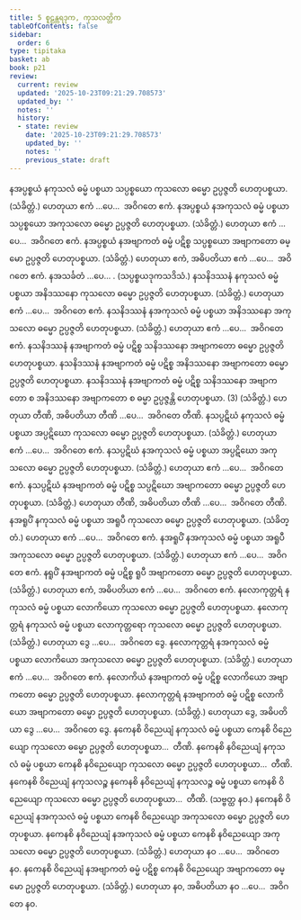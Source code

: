 ```yaml
---
title: 5 စူဠန္တရဒုက, ကုသလတ္တိက
tableOfContents: false
sidebar:
  order: 6
type: tipitaka
basket: ab
book: p21
review:
  current: review
  updated: '2025-10-23T09:21:29.708573'
  updated_by: ''
  notes: ''
  history:
  - state: review
    date: '2025-10-23T09:21:29.708573'
    updated_by: ''
    notes: ''
    previous_state: draft
---
```



<ReviewStatus review={frontmatter.review} showDetails={true} />

<HypothesisAnnotation frontmatter={frontmatter} />

<DynamicBreadcrumb />

<Division number="10" book="p21" e="ch" v="40" p="351">

<Paragraph number="23" book="p21">
နအပ္ပစ္စယံ နကုသလံ ဓမ္မံ ပစ္စယာ သပ္ပစ္စယော ကုသလော ဓမ္မော ဥပ္ပဇ္ဇတိ ဟေတုပစ္စယာ. (သံခိတ္တံ.) ဟေတုယာ ဧကံ …ပေ…  အဝိဂတေ ဧကံ.
</Paragraph>

<Paragraph number="24" book="p21">
နအပ္ပစ္စယံ နအကုသလံ ဓမ္မံ ပစ္စယာ သပ္ပစ္စယော အကုသလော ဓမ္မော ဥပ္ပဇ္ဇတိ ဟေတုပစ္စယာ. (သံခိတ္တံ.) ဟေတုယာ ဧကံ …ပေ…  အဝိဂတေ ဧကံ.
</Paragraph>

<Paragraph number="25" book="p21">
နအပ္ပစ္စယံ နအဗျာကတံ ဓမ္မံ ပဋိစ္စ သပ္ပစ္စယော အဗျာကတော ဓမ္မော ဥပ္ပဇ္ဇတိ ဟေတုပစ္စယာ. (သံခိတ္တံ.) ဟေတုယာ ဧကံ, အဓိပတိယာ ဧကံ …ပေ…  အဝိဂတေ ဧကံ.
</Paragraph>

</Division>
<Division number="11" book="p21" e="ch" v="40" p="351">

<Paragraph number="26" book="p21">
နအသင်္ခတံ …ပေ… . (သပ္ပစ္စယဒုကသဒိသံ.)
</Paragraph>

</Division>
<Division number="12" book="p21" e="ch" v="40" p="351">

<Paragraph number="27" book="p21">
နသနိဒဿနံ နကုသလံ ဓမ္မံ ပစ္စယာ အနိဒဿနော ကုသလော ဓမ္မော ဥပ္ပဇ္ဇတိ ဟေတုပစ္စယာ. (သံခိတ္တံ.) ဟေတုယာ ဧကံ …ပေ…  အဝိဂတေ ဧကံ.
</Paragraph>

<Paragraph number="28" book="p21">
နသနိဒဿနံ နအကုသလံ ဓမ္မံ ပစ္စယာ အနိဒဿနော အကုသလော ဓမ္မော ဥပ္ပဇ္ဇတိ ဟေတုပစ္စယာ. (သံခိတ္တံ.) ဟေတုယာ ဧကံ …ပေ…  အဝိဂတေ ဧကံ.
</Paragraph>

<Paragraph number="29" book="p21">
နသနိဒဿနံ နအဗျာကတံ ဓမ္မံ ပဋိစ္စ သနိဒဿနော အဗျာကတော ဓမ္မော ဥပ္ပဇ္ဇတိ ဟေတုပစ္စယာ. နသနိဒဿနံ နအဗျာကတံ ဓမ္မံ ပဋိစ္စ အနိဒဿနော အဗျာကတော ဓမ္မော ဥပ္ပဇ္ဇတိ ဟေတုပစ္စယာ. နသနိဒဿနံ နအဗျာကတံ ဓမ္မံ ပဋိစ္စ သနိဒဿနော အဗျာကတော စ အနိဒဿနော အဗျာကတော စ ဓမ္မာ ဥပ္ပဇ္ဇန္တိ ဟေတုပစ္စယာ. (3) (သံခိတ္တံ.) ဟေတုယာ တီဏိ, အဓိပတိယာ တီဏိ …ပေ…  အဝိဂတေ တီဏိ.
</Paragraph>

</Division>
<Division number="13" book="p21" e="ch" v="40" p="352">

<Paragraph number="30" book="p21">
နသပ္ပဋိဃံ နကုသလံ ဓမ္မံ ပစ္စယာ အပ္ပဋိဃော ကုသလော ဓမ္မော ဥပ္ပဇ္ဇတိ ဟေတုပစ္စယာ. (သံခိတ္တံ.) ဟေတုယာ ဧကံ …ပေ…  အဝိဂတေ ဧကံ.
</Paragraph>

<Paragraph number="31" book="p21">
နသပ္ပဋိဃံ နအကုသလံ ဓမ္မံ ပစ္စယာ အပ္ပဋိဃော အကုသလော ဓမ္မော ဥပ္ပဇ္ဇတိ ဟေတုပစ္စယာ. (သံခိတ္တံ.) ဟေတုယာ ဧကံ …ပေ…  အဝိဂတေ ဧကံ.
</Paragraph>

<Paragraph number="32" book="p21">
နသပ္ပဋိဃံ နအဗျာကတံ ဓမ္မံ ပဋိစ္စ သပ္ပဋိဃော အဗျာကတော ဓမ္မော ဥပ္ပဇ္ဇတိ ဟေတုပစ္စယာ. (သံခိတ္တံ.) ဟေတုယာ တီဏိ, အဓိပတိယာ တီဏိ …ပေ…  အဝိဂတေ တီဏိ.
</Paragraph>

</Division>
<Division number="14" book="p21" e="ch" v="40" p="352">

<Paragraph number="33" book="p21">
နအရူပိံ နကုသလံ ဓမ္မံ ပစ္စယာ အရူပီ ကုသလော ဓမ္မော ဥပ္ပဇ္ဇတိ ဟေတုပစ္စယာ. (သံခိတ္တံ.) ဟေတုယာ ဧကံ …ပေ…  အဝိဂတေ ဧကံ.
</Paragraph>

<Paragraph number="34" book="p21">
နအရူပိံ နအကုသလံ ဓမ္မံ ပစ္စယာ အရူပီ အကုသလော ဓမ္မော ဥပ္ပဇ္ဇတိ ဟေတုပစ္စယာ. (သံခိတ္တံ.) ဟေတုယာ ဧကံ …ပေ…  အဝိဂတေ ဧကံ.
</Paragraph>

<Paragraph number="35" book="p21">
နရူပိံ နအဗျာကတံ ဓမ္မံ ပဋိစ္စ ရူပီ အဗျာကတော ဓမ္မော ဥပ္ပဇ္ဇတိ ဟေတုပစ္စယာ. (သံခိတ္တံ.) ဟေတုယာ ဧကံ, အဓိပတိယာ ဧကံ …ပေ…  အဝိဂတေ ဧကံ.
</Paragraph>

</Division>
<Division number="15" book="p21" e="ch" v="40" p="352">

<Paragraph number="36" book="p21">
နလောကုတ္တရံ နကုသလံ ဓမ္မံ ပစ္စယာ လောကိယော ကုသလော ဓမ္မော ဥပ္ပဇ္ဇတိ ဟေတုပစ္စယာ. နလောကုတ္တရံ နကုသလံ ဓမ္မံ ပစ္စယာ လောကုတ္တရော ကုသလော ဓမ္မော ဥပ္ပဇ္ဇတိ ဟေတုပစ္စယာ. (သံခိတ္တံ.) ဟေတုယာ ဒွေ …ပေ…  အဝိဂတေ ဒွေ.
</Paragraph>

<Paragraph number="37" book="p21">
နလောကုတ္တရံ နအကုသလံ ဓမ္မံ ပစ္စယာ လောကိယော အကုသလော ဓမ္မော ဥပ္ပဇ္ဇတိ ဟေတုပစ္စယာ. (သံခိတ္တံ.) ဟေတုယာ ဧကံ …ပေ…  အဝိဂတေ ဧကံ.
</Paragraph>

<Paragraph number="38" book="p21">
နလောကိယံ နအဗျာကတံ ဓမ္မံ ပဋိစ္စ လောကိယော အဗျာကတော ဓမ္မော ဥပ္ပဇ္ဇတိ ဟေတုပစ္စယာ. နလောကုတ္တရံ နအဗျာကတံ ဓမ္မံ ပဋိစ္စ လောကိယော အဗျာကတော ဓမ္မော ဥပ္ပဇ္ဇတိ ဟေတုပစ္စယာ. (သံခိတ္တံ.) ဟေတုယာ ဒွေ, အဓိပတိယာ ဒွေ …ပေ…  အဝိဂတေ ဒွေ.
</Paragraph>

</Division>
<Division number="16" book="p21" e="ch" v="40" p="352">

<Paragraph number="39" book="p21">
နကေနစိ ဝိညေယျံ နကုသလံ ဓမ္မံ ပစ္စယာ ကေနစိ ဝိညေယျော ကုသလော ဓမ္မော ဥပ္ပဇ္ဇတိ ဟေတုပစ္စယာ…  တီဏိ.
</Paragraph>

<Paragraph number="40" book="p21">
နကေနစိ နဝိညေယျံ နကုသလံ ဓမ္မံ ပစ္စယာ ကေနစိ နဝိညေယျော ကုသလော ဓမ္မော ဥပ္ပဇ္ဇတိ ဟေတုပစ္စယာ…  တီဏိ.
</Paragraph>

<Paragraph number="41" book="p21">
နကေနစိ ဝိညေယျံ နကုသလဉ္စ နကေနစိ နဝိညေယျံ နကုသလဉ္စ ဓမ္မံ ပစ္စယာ ကေနစိ ဝိညေယျော ကုသလော ဓမ္မော ဥပ္ပဇ္ဇတိ ဟေတုပစ္စယာ…  တီဏိ. (သဗ္ဗတ္ထ နဝ.)
</Paragraph>

<Paragraph number="42" book="p21">
နကေနစိ ဝိညေယျံ နအကုသလံ ဓမ္မံ ပစ္စယာ ကေနစိ ဝိညေယျော အကုသလော ဓမ္မော ဥပ္ပဇ္ဇတိ ဟေတုပစ္စယာ. နကေနစိ နဝိညေယျံ နအကုသလံ ဓမ္မံ ပစ္စယာ ကေနစိ နဝိညေယျော အကုသလော ဓမ္မော ဥပ္ပဇ္ဇတိ ဟေတုပစ္စယာ. (သံခိတ္တံ.) ဟေတုယာ နဝ …ပေ…  အဝိဂတေ နဝ.
</Paragraph>

<Paragraph number="43" book="p21">
နကေနစိ ဝိညေယျံ နအဗျာကတံ ဓမ္မံ ပဋိစ္စ ကေနစိ ဝိညေယျော အဗျာကတော ဓမ္မော ဥပ္ပဇ္ဇတိ ဟေတုပစ္စယာ. (သံခိတ္တံ.) ဟေတုယာ နဝ, အဓိပတိယာ နဝ …ပေ…  အဝိဂတေ နဝ.
</Paragraph>
</Division>